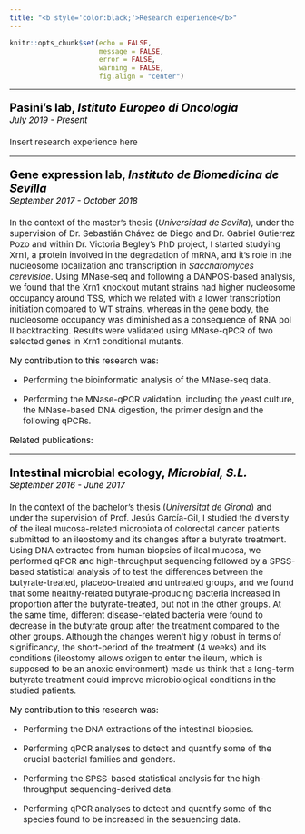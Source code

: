 ```yaml
---
title: "<b style='color:black;'>Research experience</b>"
---
```


```r
knitr::opts_chunk$set(echo = FALSE,
                      message = FALSE,
                      error = FALSE,
                      warning = FALSE, 
                      fig.align = "center")
```

***

<p style='font-size:20px; color:black;'> <b>Pasini's lab, <i>Istituto Europeo di Oncologia</i></b>
<br> <i style='font-size:15px;'> July 2019 - Present </i></p>

<p style='font-size:15px;'> Insert research experience here </p>

***

<p style='font-size:20px; color:black;'> <b>Gene expression lab, <i>Instituto de Biomedicina de Sevilla</i></b><br>
<i style='font-size:15px;'> September 2017 - October 2018 </i></p>

<p style='font-size:15px;'>In the context of the master's thesis (<i>Universidad de Sevilla</i>), under the supervision of Dr. Sebastián Chávez de Diego and Dr. Gabriel Gutierrez Pozo and within Dr. Victoria Begley's PhD project, I started studying Xrn1, a protein involved in the degradation of mRNA, and it's role in the nucleosome localization and transcription in <i>Saccharomyces cerevisiae</i>. Using MNase-seq and following a DANPOS-based analysis, we found that the Xrn1 knockout mutant strains had higher nucleosome occupancy around TSS, which we related with a lower transcription initiation compared to WT strains, whereas in the gene body, the nucleosome occupancy was diminished as a consequence of RNA pol II backtracking. Results were validated using MNase-qPCR of two selected genes in Xrn1 conditional mutants. </p> 

<p style='font-size:15px;color:black;'>My contribution to this research was: </p>

* <p style='font-size:15px;'>Performing the bioinformatic analysis of the MNase-seq data.</p>
* <p style='font-size:15px;'>Performing the MNase-qPCR validation, including the yeast culture, the MNase-based DNA digestion, the primer design and the following qPCRs.</p>

<p style='font-size:15px;color:black;'> Related publications: </p>


***

<p style='font-size:20px; color:black;'> <b>Intestinal microbial ecology, <i>Microbial, S.L.</i></b>
<br> <i style='font-size:15px;'> September 2016 - June 2017 </i></p>

<p style='font-size:15px;'> In the context of the bachelor's thesis (<i>Universitat de Girona</i>) and under the supervision of Prof. Jesús García-Gil, I studied the diversity of the ileal mucosa-related microbiota of colorectal cancer patients submitted to an ileostomy and its changes after a butyrate treatment. Using DNA extracted from human biopsies of ileal mucosa, we performed qPCR and high-throughput sequencing followed by a SPSS-based statistical analysis of to test the differences between the butyrate-treated, placebo-treated and untreated groups, and we found that some healthy-related butyrate-producing bacteria increased in proportion after the butyrate-treated, but not in the other groups. At the same time, different disease-related bacteria were found to decrease in the butyrate group after the treatment compared to the other groups. Although the changes weren't higly robust in terms of significancy, the short-period of the treatment (4 weeks) and its conditions (ileostomy allows oxigen to enter the ileum, which is supposed to be an anoxic environment) made us think that a long-term butyrate treatment could improve microbiological conditions in the studied patients.</p>

<p style='font-size:15px;color:black;'> My contribution to this research was:</p>

* <p style='font-size:15px;'>Performing the DNA extractions of the intestinal biopsies.</p>
* <p style='font-size:15px;'>Performing qPCR analyses to detect and quantify some of the crucial bacterial families and genders.</p>
* <p style='font-size:15px;'>Performing the SPSS-based statistical analysis for the high-throughput sequencing-derived data.</p>
* <p style='font-size:15px;'>Performing qPCR analyses to detect and quantify some of the species found to be increased in the seauencing data.</p>
